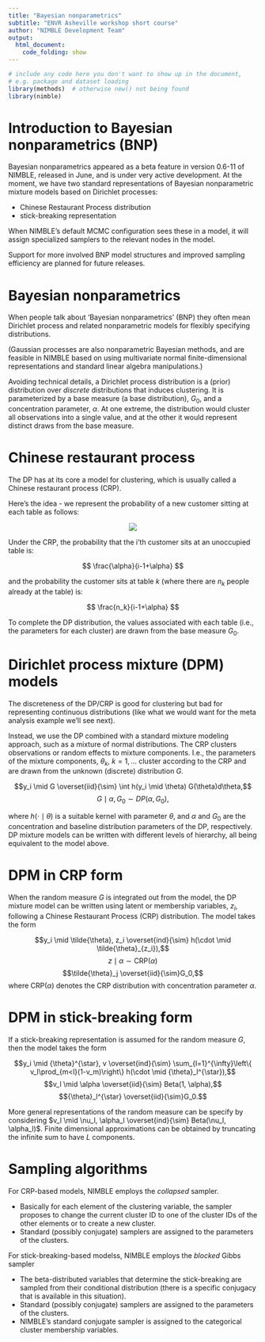 ```yaml
---
title: "Bayesian nonparametrics"
subtitle: "ENVR Asheville workshop short course"
author: "NIMBLE Development Team"
output:
  html_document:
    code_folding: show
---
```


```r
# include any code here you don't want to show up in the document,
# e.g. package and dataset loading
library(methods)  # otherwise new() not being found 
library(nimble)
```

# Introduction to Bayesian nonparametrics (BNP)

Bayesian nonparametrics appeared as a beta feature in version 0.6-11 of NIMBLE, released in June, and is under very active development. At the moment, we have two standard representations of Bayesian nonparametric mixture models based on Dirichlet processes:

   - Chinese Restaurant Process distribution
   - stick-breaking representation

When NIMBLE's default MCMC configuration sees these in a model, it will assign specialized samplers to the relevant nodes in the model.

Support for more involved BNP model structures and improved sampling efficiency are planned for future releases.

# Bayesian nonparametrics

When people talk about 'Bayesian nonparametrics' (BNP)  they often mean Dirichlet process and related nonparametric models for flexibly specifying distributions. 

(Gaussian processes are also nonparametric Bayesian methods, and are feasible in NIMBLE based on using multivariate normal finite-dimensional representations and standard linear algebra manipulations.)

Avoiding technical details, a Dirichlet process distribution is a (prior) distribution over *discrete* distributions that induces clustering. It is parameterized by a base measure (a base distribution), $G_0$, and a concentration parameter, $\alpha$. At one extreme, the distribution would cluster all observations into a single value, and at the other it would represent distinct draws from the base measure. 

# Chinese restaurant process

The DP has at its core a model for clustering, which is usually called a Chinese restaurant process (CRP).

Here's the idea - we represent the probability of a new customer sitting at each table as follows:

<center><img src="crp.png"></center>

Under the CRP, the probability that the i'th customer sits at an unoccupied table is:

$$ \frac{\alpha}{i-1+\alpha} $$

and the probability the customer sits at table $k$ (where there are $n_k$ people already at the table) is:

$$ \frac{n_k}{i-1+\alpha} $$

To complete the DP distribution, the values associated with each table (i.e., the parameters for each cluster) are drawn from the base measure $G_0$. 

# Dirichlet process mixture (DPM) models

The discreteness of the DP/CRP is good for clustering but bad for representing continuous distributions (like what we would want for the meta analysis example we'll see next).

Instead, we use the DP combined with a standard mixture modeling approach, such as a mixture of normal distributions. The CRP clusters observations or random effects to mixture components. I.e., the parameters of the mixture components, $\theta_k$, $k=1,\ldots$ cluster according to the CRP and are drawn from the unknown (discrete) distribution $G$.

$$y_i \mid G \overset{iid}{\sim} \int h(y_i \mid \theta) G(\theta)d\theta,$$
$$G \mid \alpha, G_0 \sim  DP(\alpha, G_0),$$

where $h(\cdot \mid \theta)$ is a suitable kernel with parameter $\theta$,  and  $\alpha$  and $G_0$ are the concentration and  baseline distribution parameters of the DP, respectively. DP mixture models can be written with different levels of hierarchy, all being equivalent to the model above.

# DPM in CRP form

When the random measure $G$ is integrated out from the model, the DP mixture model can be written using  latent or membership variables, $z_i$,  following a Chinese Restaurant Process (CRP) distribution.  The model takes the form 

$$y_i \mid \tilde{\theta}, z_i \overset{ind}{\sim} h(\cdot \mid \tilde{\theta}_{z_i}),$$
$$z\mid \alpha \sim \mbox{CRP}(\alpha)$$
$$\tilde{\theta}_j \overset{iid}{\sim}G_0,$$
where $\mbox{CRP}(\alpha)$ denotes the CRP  distribution with concentration parameter $\alpha$.

# DPM in stick-breaking form

If a stick-breaking representation is  assumed for the random measure $G$, then the model takes the form

$$y_i \mid {\theta}^{\star}, v \overset{ind}{\sim} \sum_{l=1}^{\infty}\left\{ v_l\prod_{m<l}(1-v_m)\right\} h(\cdot \mid {\theta}_l^{\star}),$$
$$v_l \mid \alpha \overset{iid}{\sim} Beta(1, \alpha),$$
$${\theta}_l^{\star} \overset{iid}{\sim}G_0.$$

More general representations of the random measure can be specify by considering $v_l \mid \nu_l, \alpha_l \overset{ind}{\sim} Beta(\nu_l, \alpha_l)$. Finite dimensional approximations can be obtained by truncating the infinite sum to have $L$ components. 

# Sampling algorithms

For CRP-based models, NIMBLE employs the *collapsed* sampler.

   - Basically for each element of the clustering variable, the sampler proposes to change the current cluster ID to one of the cluster IDs of the other elements or to create a new cluster.
   - Standard (possibly conjugate) samplers are assigned to the parameters of the clusters.

For stick-breaking-based modelss, NIMBLE employs the *blocked* Gibbs sampler

   - The beta-distributed variables that determine the stick-breaking are sampled from their conditional distribution (there is a specific conjugacy that is available in this situation).
   - Standard (possibly conjugate) samplers are assigned to the parameters of the clusters.
   - NIMBLE's standard conjugate sampler is assigned to the categorical cluster membership variables.
